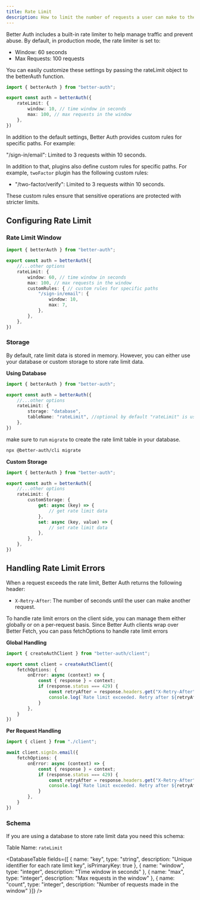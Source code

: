 ```yaml
---
title: Rate Limit
description: How to limit the number of requests a user can make to the server in a given time period.
---
```


Better Auth includes a built-in rate limiter to help manage traffic and prevent abuse. By default, in production mode, the rate limiter is set to:

- Window: 60 seconds
- Max Requests: 100 requests

You can easily customize these settings by passing the rateLimit object to the betterAuth function.

```ts title="auth.ts"
import { betterAuth } from "better-auth";

export const auth = betterAuth({
    rateLimit: {
        window: 10, // time window in seconds
        max: 100, // max requests in the window
    },
})
```

In addition to the default settings, Better Auth provides custom rules for specific paths. For example:

"/sign-in/email": Limited to 3 requests within 10 seconds.

In addition to that, plugins also define custom rules for specific paths. For example, `twoFactor` plugin has the following custom rules:
- "/two-factor/verify": Limited to 3 requests within 10 seconds.

These custom rules ensure that sensitive operations are protected with stricter limits.

## Configuring Rate Limit

### Rate Limit Window

```ts title="auth.ts"
import { betterAuth } from "better-auth";

export const auth = betterAuth({
    //...other options
    rateLimit: {
        window: 60, // time window in seconds
        max: 100, // max requests in the window
        customRules: { // custom rules for specific paths
            "/sign-in/email": {
                window: 10,
                max: 7, 
            },
        },
    },
})
```

### Storage

By default, rate limit data is stored in memory. However, you can either use your database or custom storage to store rate limit data.

**Using Database**

```ts title="auth.ts"
import { betterAuth } from "better-auth";

export const auth = betterAuth({
    //...other options
    rateLimit: {
        storage: "database",
        tableName: "rateLimit", //optional by default "rateLimit" is used
    },
})
```

make sure to run `migrate` to create the rate limit table in your database.

```bash
npx @better-auth/cli migrate
```

**Custom Storage**

```ts title="auth.ts"
import { betterAuth } from "better-auth";

export const auth = betterAuth({
    //...other options
    rateLimit: {
        customStorage: {
            get: async (key) => {
                // get rate limit data
            },
            set: async (key, value) => {
                // set rate limit data
            },
        },
    },
})
```

## Handling Rate Limit Errors

When a request exceeds the rate limit, Better Auth returns the following header:

- `X-Retry-After`: The number of seconds until the user can make another request.

To handle rate limit errors on the client side, you can manage them either globally or on a per-request basis. Since Better Auth clients wrap over Better Fetch, you can pass fetchOptions to handle rate limit errors

**Global Handling**

```ts title="client.ts"
import { createAuthClient } from "better-auth/client";

export const client = createAuthClient({
    fetchOptions: {
        onError: async (context) => {
            const { response } = context;
            if (response.status === 429) {
                const retryAfter = response.headers.get("X-Retry-After");
                console.log(`Rate limit exceeded. Retry after ${retryAfter} seconds`);
            }
        },
    }
})
```


**Per Request Handling**

```ts title="client.ts"
import { client } from "./client";

await client.signIn.email({
    fetchOptions: {
        onError: async (context) => {
            const { response } = context;
            if (response.status === 429) {
                const retryAfter = response.headers.get("X-Retry-After");
                console.log(`Rate limit exceeded. Retry after ${retryAfter} seconds`);
            }
        },
    }
})
```

### Schema

If you are using a database to store rate limit data you need this schema:

Table Name: `rateLimit`

<DatabaseTable
    fields={[
        { 
        name: "key", 
        type: "string", 
        description: "Unique identifier for each rate limit key",
        isPrimaryKey: true
        },
        { 
        name: "window", 
        type: "integer", 
        description: "Time window in seconds" 
        },
        { 
        name: "max", 
        type: "integer", 
        description: "Max requests in the window" 
        },
        { 
        name: "count", 
        type: "integer", 
        description: "Number of requests made in the window" 
        }]}
    />